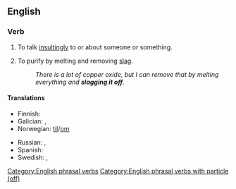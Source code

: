==English==

===Verb===
{{en-verb|slags off|slagging off|slagged off}}

# {{lb|en|British|Irish|Australia|slang|transitive|idiomatic}} To talk [[insultingly]] to or about someone or something.
# To purify by melting and removing [[slag]].
#: ''There is a lot of copper oxide, but I can remove that by melting everything and '''slagging it off'''.''

====Translations====
{{trans-top|to talk insultingly to or about someone or something}}
* Finnish: {{t|fi|mollata}}
* Galician: {{t|gl|pór podre}}, {{t|gl|poñer podre}}
* Norwegian: {{t|no|slenge dritt}} [[til#Norwegian|til]]/[[om#Norwegian|om]]
{{trans-mid}}
* Russian: {{t+|ru|оха́ивать}}, {{t+|ru|ха́ять}}
* Spanish: {{t|es|poner a parir}}
* Swedish: {{t|sv|snacka skit om}}, {{t+|sv|baktala}}
{{trans-bottom}}

[[Category:English phrasal verbs]]
[[Category:English phrasal verbs with particle (off)]]